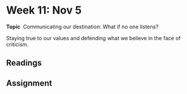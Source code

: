 # Week 11: Nov 5

**Topic** \ Communicating our destination: What if no one listens?

Staying true to our values and defending what we believe in the face of criticism.

## Readings

## Assignment